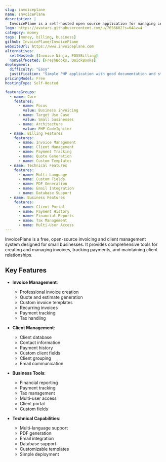 ```yaml
---
slug: invoiceplane
name: InvoicePlane
description: |
  InvoicePlane is a self-hosted open source application for managing invoices, clients and payments, offering comprehensive billing and client management features for small businesses.
logo: https://avatars.githubusercontent.com/u/7656602?s=64&v=4
category: money
tags: [money, billing, business]
github: InvoicePlane/InvoicePlane
websiteUrl: https://www.invoiceplane.com
alternatives:
  selfHosted: [Invoice Ninja, FOSSBilling]
  nonSelfHosted: [FreshBooks, QuickBooks]
deployment:
  difficulty: "Easy"
  justification: "Simple PHP application with good documentation and straightforward setup process."
pricingModel: Free
hostingType: Self-Hosted

featureGroups:
  - name: Core
    features:
      - name: Focus
        value: Business invoicing
      - name: Target Use Case
        value: Small businesses
      - name: Architecture
        value: PHP CodeIgniter
  - name: Billing Features
    features:
      - name: Invoice Management
      - name: Client Management
      - name: Payment Tracking
      - name: Quote Generation
      - name: Custom Templates
  - name: Technical Features
    features:
      - name: Multi-Language
      - name: Custom Fields
      - name: PDF Generation
      - name: Email Integration
      - name: Database Support
  - name: Business Features
    features:
      - name: Client Portal
      - name: Payment History
      - name: Financial Reports
      - name: Tax Management
      - name: Multi-User Access
---
```


InvoicePlane is a free, open-source invoicing and client management system designed for small businesses. It provides comprehensive tools for creating and managing invoices, tracking payments, and maintaining client relationships.

## Key Features

- **Invoice Management**:

  - Professional invoice creation
  - Quote and estimate generation
  - Custom invoice templates
  - Recurring invoices
  - Payment tracking
  - Tax handling

- **Client Management**:

  - Client database
  - Contact information
  - Payment history
  - Custom client fields
  - Client grouping
  - Email communication

- **Business Tools**:

  - Financial reporting
  - Payment tracking
  - Tax management
  - Multi-user access
  - Client portal
  - Custom fields

- **Technical Capabilities**:
  - Multi-language support
  - PDF generation
  - Email integration
  - Database support
  - Customizable templates
  - Simple deployment
